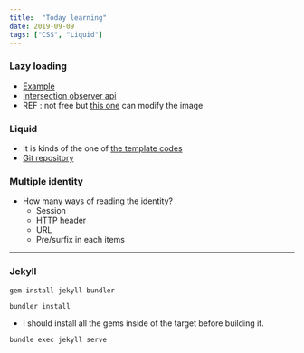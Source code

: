 ```yaml
---
title:  "Today learning"
date: 2019-09-09
tags: ["CSS", "Liquid"]
---
```

### Lazy loading
- [Example](https://css-tricks.com/tips-for-rolling-your-own-lazy-loading/)
- [Intersection observer api](https://developer.mozilla.org/en-US/docs/Web/API/Intersection_Observer_API)
- REF : not free but [this one](https://www.netlify.com/products/large-media/) can modify the image
 
### Liquid
- It is kinds of the one of [the template codes](https://www.11ty.io/docs/shortcodes/)
- [Git repository](https://github.com/harttle/liquidjs#register-tags)

### Multiple identity
- How many ways of reading the identity?
    - Session
    - HTTP header
    - URL
    - Pre/surfix in each items

---

### Jekyll
`gem install jekyll bundler`

`bundler install`
 - I should install all the gems inside of the target before building it.

`bundle exec jekyll serve`